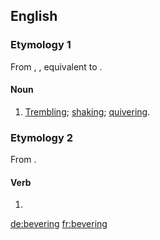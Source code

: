 ==English==

===Etymology 1===
From {{etyl|enm|en}} {{m|enm|*beverynge}}, {{term|beuerynge|lang=enm}}, equivalent to {{suffix|bever|ing}}.

====Noun====
{{en-noun}}

# [[trembling|Trembling]]; [[shaking]]; [[quivering]].

===Etymology 2===
From {{suffix|bever|ing}}.

====Verb====
{{head|en}}

# {{present participle of|bever}}

[[de:bevering]]
[[fr:bevering]]